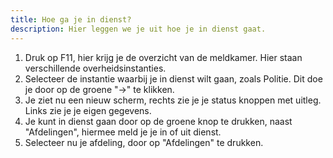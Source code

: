 ```yaml
---
title: Hoe ga je in dienst?
description: Hier leggen we je uit hoe je in dienst gaat.
---
```


1. Druk op F11, hier krijg je de overzicht van de meldkamer. Hier staan verschillende overheidsinstanties.
2. Selecteer de instantie waarbij je in dienst wilt gaan, zoals Politie. Dit doe je door op de groene "->" te klikken.
3. Je ziet nu een nieuw scherm, rechts zie je je status knoppen met uitleg. Links zie je je eigen gegevens.
4. Je kunt in dienst gaan door op de groene knop te drukken, naast "Afdelingen", hiermee meld je je in of uit dienst.
5. Selecteer nu je afdeling, door op "Afdelingen" te drukken.
